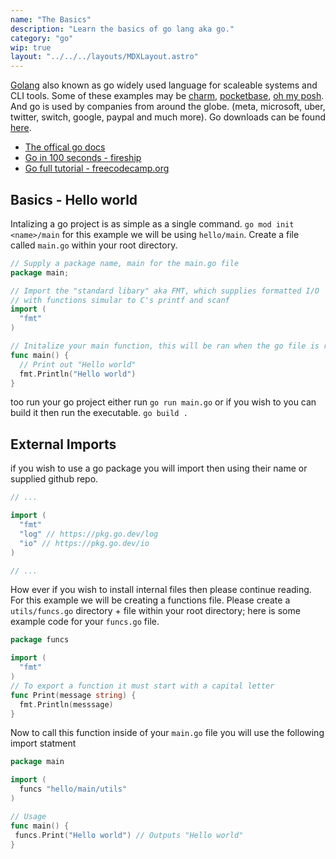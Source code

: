 ```yaml
---
name: "The Basics"
description: "Learn the basics of go lang aka go."
category: "go"
wip: true
layout: "../../../layouts/MDXLayout.astro"
---
```


[Golang](https://go.dev) also known as go widely used language for scaleable systems and CLI tools. Some of these examples may be [charm](https://charm.sh), [pocketbase](https://pocketbase.io), [oh my posh](https://ohmyposh.dev).
And go is used by companies from around the globe. (meta, microsoft, uber, twitter, switch, google, paypal and much more).
Go downloads can be found [here](https://go.dev/dl/).

- [The offical go docs](https://go.dev/doc/)
- [Go in 100 seconds - fireship](https://www.youtube.com/watch?v=446E-r0rXHI)
- [Go full tutorial - freecodecamp.org](https://www.youtube.com/watch?v=YS4e4q9oBaU)

## Basics - Hello world

Intalizing a go project is as simple as a single command. `go mod init <name>/main` for this example we will be using `hello/main`.
Create a file called `main.go` within your root directory.

```go
// Supply a package name, main for the main.go file
package main;

// Import the "standard libary" aka FMT, which supplies formatted I/O 
// with functions simular to C's printf and scanf
import (
  "fmt"
)

// Initalize your main function, this will be ran when the go file is ran.
func main() {
  // Print out "Hello world"
  fmt.Println("Hello world")
}
```

too run your go project either run `go run main.go` or if you wish to you can build it then run the executable. `go build .`

## External Imports

if you wish to use a go package you will import then using their name or supplied github repo.

```go
// ...

import (
  "fmt"
  "log" // https://pkg.go.dev/log
  "io" // https://pkg.go.dev/io
)

// ...
```

How ever if you wish to install internal files then please continue reading. For this example we will be creating a functions file.
Please create a `utils/funcs.go` directory + file within your root directory; here is some example code for your `funcs.go` file.

```go
package funcs

import (
  "fmt"
)
// To export a function it must start with a capital letter
func Print(message string) {
  fmt.Println(messsage)
}
```

Now to call this function inside of your `main.go` file you will use the following import statment
```go
package main

import (
  funcs "hello/main/utils"
)

// Usage
func main() {
 funcs.Print("Hello world") // Outputs "Hello world"
}
```